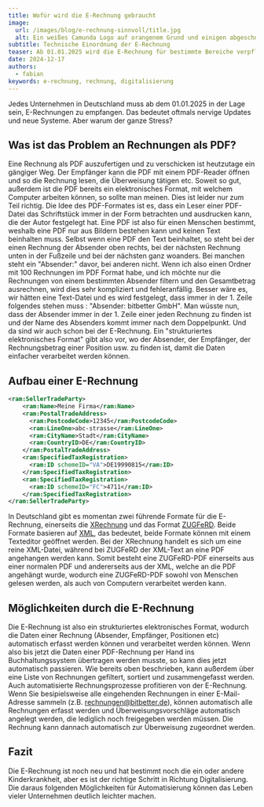 ```yaml
---
title: Wofür wird die E-Rechnung gebraucht
image:
  url: /images/blog/e-rechnung-sinnvoll/title.jpg
  alt: Ein weißes Camunda Logo auf orangenem Grund und einigen abgeschnittenen Elementen aus einem BPMN-Diagramm
subtitle: Technische Einordnung der E-Rechnung
teaser: Ab 01.01.2025 wird die E-Rechnung für bestimmte Bereiche verpflichtent. Aber wofür braucht man überhaupt eine E-Rechnung? Schließlich haben sie schon vorher die Rechnung per E-Mail verschickt, wo ist also der Vorteil?
date: 2024-12-17
authors:
  - fabian
keywords: e-rechnung, rechnung, digitalisierung
---
```


Jedes Unternehmen in Deutschland muss ab dem 01.01.2025 in der Lage sein, E-Rechnungen zu empfangen. Das bedeutet oftmals nervige Updates und neue Systeme.
Aber warum der ganze Stress?

## Was ist das Problem an Rechnungen als PDF?
Eine Rechnung als PDF auszufertigen und zu verschicken ist heutzutage ein gängiger Weg. Der Empfänger kann die PDF mit einem PDF-Reader öffnen und so die Rechnung lesen, die Überweisung tätigen etc.
Soweit so gut, außerdem ist die PDF bereits ein elektronisches Format, mit welchem Computer arbeiten können, so sollte man meinen.
Dies ist leider nur zum Teil richtig. Die Idee des PDF-Formates ist es, dass ein Leser einer PDF-Datei das Schriftstück immer in der Form betrachten und ausdrucken kann, die der Autor festgelegt hat.
Eine PDF ist also für einen Menschen bestimmt, weshalb eine PDF nur aus Bildern bestehen kann und keinen Text beinhalten muss.
Selbst wenn eine PDF den Text beinhaltet, so steht bei der einen Rechnung der Absender oben rechts, bei der nächsten Rechnung unten in der Fußzeile und bei der nächsten ganz woanders.
Bei manchen steht ein "Absender:" davor, bei anderen nicht.
Wenn ich also einen Ordner mit 100 Rechnungen im PDF Format habe, und ich möchte nur die Rechnungen von einem bestimmten Absender filtern und den Gesamtbetrag ausrechnen, wird dies sehr kompliziert und fehleranfällig.
Besser wäre es, wir hätten eine Text-Datei und es wird festgelegt, dass immer in der 1. Zeile folgendes stehen muss : "Absender: bitbetter GmbH".
Man wüsste nun, dass der Absender immer in der 1. Zeile einer jeden Rechnung zu finden ist und der Name des Absenders kommt immer nach dem Doppelpunkt.
Und da sind wir auch schon bei der E-Rechnung. Ein "strukturiertes elektronisches Format" gibt also vor, wo der Absender, der Empfänger, der Rechnungsbetrag einer Position usw. zu finden ist,
damit die Daten einfacher verarbeitet werden können.


## Aufbau einer E-Rechnung
```xml
<ram:SellerTradeParty>
    <ram:Name>Meine Firma</ram:Name>
    <ram:PostalTradeAddress>
      <ram:PostcodeCode>12345</ram:PostcodeCode>
      <ram:LineOne>abc-strasse</ram:LineOne>
      <ram:CityName>Stadt</ram:CityName>
      <ram:CountryID>DE</ram:CountryID>
    </ram:PostalTradeAddress>
    <ram:SpecifiedTaxRegistration>
      <ram:ID schemeID="VA">DE19990815</ram:ID>
    </ram:SpecifiedTaxRegistration>
    <ram:SpecifiedTaxRegistration>
      <ram:ID schemeID="FC">4711</ram:ID>
    </ram:SpecifiedTaxRegistration>
</ram:SellerTradeParty>
```
In Deutschland gibt es momentan zwei führende Formate für die E-Rechnung, einerseits die <a href='https://xeinkauf.de/xrechnung/'>XRechnung</a> und das Format <a href='https://www.ferd-net.de/'>ZUGFeRD</a>.
Beide Formate basieren auf <a href='https://de.wikipedia.org/wiki/Extensible_Markup_Language'>XML</a>, das bedeutet, beide Formate können mit einem Texteditor geöffnet werden. Bei der XRechnung handelt es sich um eine reine XML-Datei, während bei ZUGFeRD der XML-Text an eine PDF angehangen werden kann.
Somit besteht eine ZUGFeRD-PDF einerseits aus einer normalen PDF und andererseits aus der XML, welche an die PDF angehängt wurde, wodurch eine ZUGFeRD-PDF sowohl von Menschen gelesen werden, als auch von Computern verarbeitet werden kann.

## Möglichkeiten durch die E-Rechnung
Die E-Rechnung ist also ein strukturiertes elektronisches Format, wodurch die Daten einer Rechnung (Absender, Empfänger, Positionen etc) automatisch erfasst werden können und verarbeitet werden können.
Wenn also bis jetzt die Daten einer PDF-Rechnung per Hand ins Buchhaltungssystem übertragen werden musste, so kann dies jetzt automatisch passieren. Wie bereits oben beschrieben, kann außerdem über eine Liste von Rechnungen
gefiltert, sortiert und zusammengefasst werden. Auch automatisierte Rechnungsprozesse profitieren von der E-Rechnung. Wenn Sie besipielsweise alle eingehenden Rechnungen in einer E-Mail-Adresse sammeln (z.B. rechnungen@bitbetter.de), können automatisch
alle Rechnungen erfasst werden und Überweisungsvorschläge automatisch angelegt werden, die lediglich noch freigegeben werden müssen. Die Rechnung kann dannach automatisch zur Überweisung zugeordnet werden.

## Fazit
Die E-Rechnung ist noch neu und hat bestimmt noch die ein oder andere Kinderkrankheit, aber es ist der richtige Schritt in Richtung Digitalisierung. Die daraus folgenden Möglichkeiten für Automatisierung können das Leben vieler Unternehmen deutlich leichter machen.


